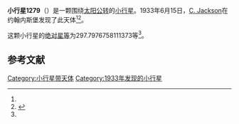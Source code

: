 {{Infobox planet
| bgcolour = #FFFFC0
| name = 1279 Uganda
| symbol = 
| image = 
| caption = 
| discovery = yes
| discovery_ref = 
| discoverer = [[C._Jackson|C. Jackson]]
| discovery_site = [[约翰内斯堡|约翰内斯堡]] 
| discovered = 1933年6月15日
| designations = yes
| mp_name = 
| named_after = 
| alt_names = 
| mp_category = [[主带小行星|主带小行星]]
| orbit_ref = <ref name="a">[http://ssd.jpl.nasa.gov/sbdb.cgi?sstr=1279 1279 Uganda] {{Wayback|url=http://ssd.jpl.nasa.gov/sbdb.cgi?sstr=1279 |date=20140901205713 }}，小行星數據庫瀏覽器（JPL Small-Body Database Browser）－[[美国国家航空航天局|美国国家航空航天局]]喷气推进实验室</ref>
| epoch = 2456400.5 (2013年4月18日更新)
| aphelion = {{convert|2.870810912502976|AU|km|3|abbr=on|lk=out}}
| perihelion = {{convert|1.867464615490221|AU|km|3|abbr=on}}
| semimajor = {{convert|2.369137763996599|AU|km|3|abbr=on}}
| eccentricity = 0.211753473
| period = 1331.937664 [[日|日]]<br />3.65[[儒略年|儒略年]]
| avg_speed = 
| inclination = 5.727068573526067
| asc_node = 335.4500832454953
| mean_anomaly = 
| arg_peri = 297.7976758111373
| satellites = 
| physical_characteristics = yes
| dimensions = 
| mass = 
| density = 
| surface_grav = 
| escape_velocity = 
| sidereal_day = 
| axial_tilt = 
| pole_ecliptic_lat = 
| pole_ecliptic_lon = 
| albedo = 
| temperatures= 
| temp_name1 = 
| mean_temp_1 = 
| max_temp_1 = 
| temp_name2 = 
| max_temp_2 = 
| spectral_type = 
| abs_magnitude = 297.7976758111373
}}

'''小行星1279'''（{{lang-en|1279 Uganda}}）是一颗围绕[[太阳|太阳]][[公转|公转]]的[[小行星|小行星]]。1933年6月15日，[[C._Jackson|C. Jackson]]在约翰内斯堡发现了此天体<ref name="a" /><ref>{{cite news|title=小行星列表|url=http://cfa-www.harvard.edu/iau/lists/NumberedMPs.txt|accessdate=2013-07-08|newspaper=哈佛大学|archive-date=2008-05-17|archive-url=https://web.archive.org/web/20080517010638/http://cfa-www.harvard.edu/iau/lists/NumberedMPs.txt|dead-url=no}}</ref>。

这颗小行星的[[绝对星等|绝对星等]]为297.7976758111373等<ref name="a" />。

==参考文献==
{{reflist}}
{{Minor Planet Number|[[小行星1278|小行星1278]]|[[小行星1280|小行星1280]]}}

{{小天体}}

[[Category:小行星带天体|Category:小行星带天体]]
[[Category:1933年发现的小行星|Category:1933年发现的小行星]]

{{asteroid-stub}}